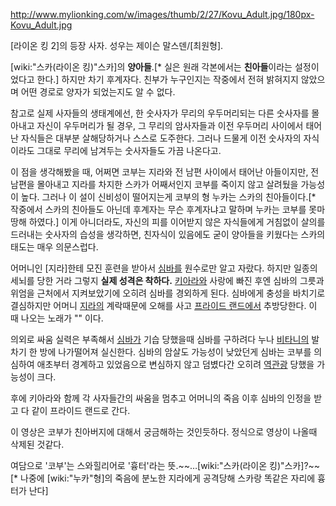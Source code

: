 http://www.mylionking.com/w/images/thumb/2/27/Kovu_Adult.jpg/180px-Kovu_Adult.jpg

[라이온 킹 2]의 등장 사자. 성우는 제이슨 말스덴/[최원형].

[wiki:"스카(라이온 킹)"스카]의 '''양아들'''.[* 실은 원래 각본에서는 '''친아들'''이라는 설정이었다고 한다.] 하지만 차기 후계자다. 친부가 누구인지는 작중에서 전혀 밝혀지지 않았으며 어떤 경로로 양자가 되었는지도 알 수 없다.

참고로 실제 사자들의 생태계에선, 한 숫사자가 무리의 우두머리되는 다른 숫사자를 몰아내고 자신이 우두머리가 될 경우, 그 무리의 암사자들과 이전 우두머리 사이에서 태어난 자식들은 대부분 살해당하거나 스스로 도주한다. 그러나 드물게 이전 숫사자의 자식이라도 그대로 무리에 남겨두는 숫사자들도 가끔 나온다고.

이 점을 생각해봤을 때, 어쩌면 코부는 지라와 전 남편 사이에서 태어난 아들이지만, 전 남편을 몰아내고 지라를 차지한 스카가 어째서인지 코부를 죽이지 않고 살려뒀을 가능성이 높다. 그러나 이 설이 신비성이 떨어지는게 코부의 형 누카는 스카의 친아들이다.[* 작중에서 스카의 친아들도 아닌데 후계자는 무슨 후계자냐고 말하며 누카는 코부를 못마땅해 하였다.] 이게 아니더라도, 자신의 피를 이어받지 않은 자식들에게 거침없이 살의를 드러내는 숫사자의 습성을 생각하면, 친자식이 있음에도 굳이 양아들을 키웠다는 스카의 태도는 매우 의문스럽다.

어머니인 [지라]한테 모진 훈련을 받아서 [[심바]]를 원수로만 알고 자랐다. 하지만 일종의 세뇌를 당한 거라 그렇지 '''실제 성격은 착하다.''' [[키아라(라이온 킹 2)|키아라]]와 사랑에 빠진 후엔 심바의 그릇과 위엄을 근처에서 지켜보았기에 오히려 심바를 경외하게 된다. 심바에게 충성을 바치기로 결심하지만 어머니 [[지라]]의 계락때문에 오해를 사고 [[프라이드 랜드]]에서 추방당한다. 이 때 나오는 노래가 "<Not One Of Us>" 이다.

의외로 싸움 실력은 부족해서 [[심바]]가 기습 당했을때 심바를 구하려다 누나 [[비타니]]의 발차기 한 방에 나가떨어져 실신한다. 심바의 암살도 가능성이 낮았던게 심바는 코부를 의심하여 애초부터 경계하고 있었음으로 변심하지 않고 덤볐다간 오히려 [[역관광]] 당했을 가능성이 크다.

후에 키아라와 함께 각 사자들간의 싸움을 멈추고 어머니의 죽음 이후 심바의 인정을 받고 다 같이 프라이드 랜드로 간다.

{{{#!html
<object idth="480" height="385"><param name="movie" value="http://www.youtube.com/v/KGBj64sp1rk?fs=1&amp;hl=ko_KR"></param><param name="allowFullScreen" value="true"></param><param name="allowscriptaccess" value="always"></param><embed src="http://www.youtube.com/v/KGBj64sp1rk?fs=1&amp;hl=ko_KR" type="application/x-shockwave-flash" allowscriptaccess="always" allowfullscreen="true" width="480" height="385"></embed></object>
}}}

이 영상은 코부가 친아버지에 대해서 궁금해하는 것인듯하다.
정식으로 영상이 나올때 삭제된 것같다.

여담으로 '코부'는 스와힐리어로 '흉터'라는 뜻.~~…[wiki:"스카(라이온 킹)"스카]?~~ [* 나중에 [wiki:"누카"형]의 죽음에 분노한 지라에게 공격당해 스카랑 똑같은 자리에 흉터가 난다]
